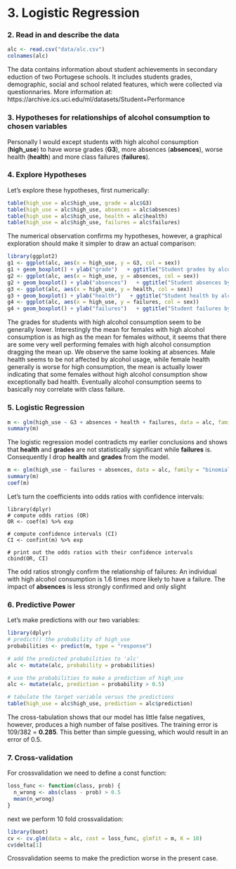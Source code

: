 # 3. Logistic Regression


### 2. Read in and describe the data
```r
alc <- read.csv("data/alc.csv")
colnames(alc)

```
The data contains information about student achievements in secondary eduction of two Portugese schools. It includes students grades, demographic, social and school related features, which were collected via questionnaries. More information at: https://archive.ics.uci.edu/ml/datasets/Student+Performance

### 3. Hypotheses for relationships of alcohol consumption to chosen variables

Personally I would except students with high alcohol consumption (**high_use**) to have worse grades (**G3**), more absences (**absences**), worse health (**health**) and more class failures (**failures**).

### 4. Explore Hypotheses
Let's explore these hypotheses, first numerically:
```r
table(high_use = alc$high_use, grade = alc$G3)
table(high_use = alc$high_use, absences = alc$absences)
table(high_use = alc$high_use, health = alc$health)
table(high_use = alc$high_use, failures = alc$failures)

```
The numerical observation confirms my hypotheses, however, a graphical exploration should make it simpler to draw an actual comparison:

```r
library(ggplot2)
g1 <- ggplot(alc, aes(x = high_use, y = G3, col = sex))
g1 + geom_boxplot() + ylab("grade")   + ggtitle("Student grades by alcohol consumption and sex")
g2 <- ggplot(alc, aes(x = high_use, y = absences, col = sex))
g2 + geom_boxplot() + ylab("absences")   + ggtitle("Student absences by alcohol consumption and sex")
g3 <- ggplot(alc, aes(x = high_use, y = health, col = sex))
g3 + geom_boxplot() + ylab("health")   + ggtitle("Student health by alcohol consumption and sex")
g4 <- ggplot(alc, aes(x = high_use, y = failures, col = sex))
g4 + geom_boxplot() + ylab("failures")   + ggtitle("Student failures by alcohol consumption and sex")
```
The grades for students with high alcohol consumption seem to be generally lower. Interestingly the mean for females with high alcohol consumption is as high as the mean for females without, it seems that there are some very well performing females with high alcohol consumption dragging the mean up. We observe the same looking at absences. Male health seems to be not affected by alcohol usage, while female health generally is worse for high consumption, the mean is actually lower indicating that some females without high alcohol consumption show exceptionally bad health. Eventually alcohol consumption seems to basically noy correlate with class failure.

### 5. Logistic Regression

```r
m <- glm(high_use ~ G3 + absences + health + failures, data = alc, family = "binomial")
summary(m)
```
The logistic regression model contradicts my earlier conclusions and shows that **health** and **grades** are not statistically significant while **failures** is. Consequently I drop **health** and **grades** from the model.
```r
m <- glm(high_use ~ failures + absences, data = alc, family = "binomial")
summary(m)
coef(m)
```
Let's turn the coefficients into odds ratios with confidence intervals:
```
library(dplyr)
# compute odds ratios (OR)
OR <- coef(m) %>% exp

# compute confidence intervals (CI)
CI <- confint(m) %>% exp

# print out the odds ratios with their confidence intervals
cbind(OR, CI)
```
The odd ratios strongly confirm the relationship of failures: An individual with high alcohol consumption is 1.6 times more likely to have a failure. The impact of **absences** is less strongly confirmed and only slight

### 6. Predictive Power

Let's make predictions with our two variables:
```r
library(dplyr)
# predict() the probability of high_use
probabilities <- predict(m, type = "response")

# add the predicted probabilities to 'alc'
alc <- mutate(alc, probability = probabilities)

# use the probabilities to make a prediction of high_use
alc <- mutate(alc, prediction = probability > 0.5)

# tabulate the target variable versus the predictions
table(high_use = alc$high_use, prediction = alc$prediction)

```
The cross-tabulation shows that our model has little false negatives, however, produces a high number of false positives. The training error is 109/382 = **0.285**. This better than simple guessing, which would result in an error of 0.5.

### 7. Cross-validation

For crossvalidation we need to define a const function:
```r
loss_func <- function(class, prob) {
  n_wrong <- abs(class - prob) > 0.5
  mean(n_wrong)
}
```
next we perform 10 fold crossvalidation:
```r
library(boot)
cv <- cv.glm(data = alc, cost = loss_func, glmfit = m, K = 10)
cv$delta[1]
```
Crossvalidation seems to make the prediction worse in the present case.